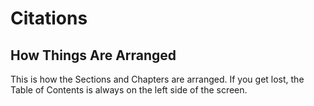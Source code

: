 # Citations {-}

## How Things Are Arranged {-}
This is how the Sections and Chapters are arranged. If you get lost, the Table of Contents is always on the left side of the screen.  

